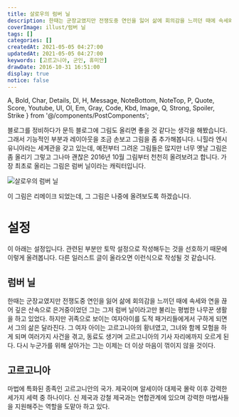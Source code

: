 ```yaml
---
title: 살로우의 럼버 닐
description: 한때는 군장교였지만 전쟁도중 연인을 잃어 삶에 회의감을 느끼던 때에 속세와 연을 끊어 깊은 산속으로 은거중이었던 그는 그저 럼버 닐이라고만 불리는 평범한 나무꾼 생활을 하고 있었다. 하지만 귀족으로 보이는 여자아이를 도적 패거리들에게서 구하게 되면서 그의 삶은 달라진다. 그 여자 아이는 고르고니아의 황녀였고, 그녀와 함께 모험을 하게 되며 여러가지 사건을 겪고, 동료도 생기며 고르고니아의 기사 자리에까지 오르게 된다. 다시 누군가를 위해 살아가는 그는 이제는 더 이상 마음이 꺾이지 않을 것이다.
coverImage: illust/럼버 닐
tags: []
categories: []
createdAt: 2021-05-05 04:27:00
updatedAt: 2021-05-05 04:27:00
keywords: [고르고니아, 군인, 휴미안]
drawDate: 2016-10-31 16:51:00
display: true
notice: false
---
```


  A, Bold, Char, Details, Dl, H, Message, NoteBottom, NoteTop, P,
  Quote, Score, Youtube, Ul, Ol, Em, Gray, Code, Kbd, Image,
  Q, Strong, Spoiler, Strike
} from '@/components/PostComponents';

블로그를 정비하다가 문득 블로그에 그림도 올리면 좋을 것 같다는 생각을 해봤습니다. 그래서 기능적인 부분과 레이아웃을 조금 손보고 그림을 좀 추가해봅니다. 니힐라 엔시유니아라는 세계관을 갖고 있는데, 예전부터 그려온 그림들은 많지만 너무 옛날 그림은 좀 올리기 그렇고 그나마 괜찮은 2016년 10월 그림부터 천천히 올려보려고 합니다. 가장 최초로 올리는 그림은 럼버 닐이라는 캐릭터입니다.

![살로우의 럼버 닐](https://i.postimg.cc/kqQ9kLTZ/2016-10-31-16-51.png)

이 그림은 리메이크 되었는데, 그 그림은 나중에 올려보도록 하겠습니다.

# 설정
이 아래는 설정입니다. 관련된 부분만 토막 설정으로 작성해두는 것을 선호하기 때문에 이렇게 올려봅니다. 다른 일러스트 글이 올라오면 이런식으로 작성될 것 같습니다.

## 럼버 닐
한때는 군장교였지만 전쟁도중 연인을 잃어 삶에 회의감을 느끼던 때에 속세와 연을 끊어 깊은 산속으로 은거중이었던 그는 그저 럼버 닐이라고만 불리는 평범한 나무꾼 생활을 하고 있었다. 하지만 귀족으로 보이는 여자아이를 도적 패거리들에게서 구하게 되면서 그의 삶은 달라진다. 그 여자 아이는 고르고니아의 황녀였고, 그녀와 함께 모험을 하게 되며 여러가지 사건을 겪고, 동료도 생기며 고르고니아의 기사 자리에까지 오르게 된다. 다시 누군가를 위해 살아가는 그는 이제는 더 이상 마음이 꺾이지 않을 것이다.

## 고르고니아
마법에 특화된 종족인 고르고니안의 국가. 제국이며 알세이아 대제국 몰락 이후 강력한 세가지 세력 중 하나이다. 신 제국과 강철 제국과는 연합관계에 있으며 강력한 마법사들을 지원해주는 역할을 도맡아 하고 있다.